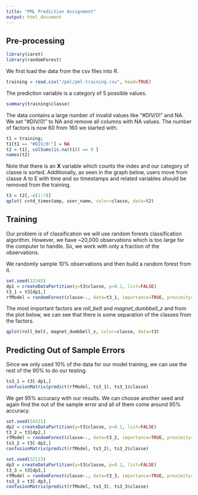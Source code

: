 ```yaml
---
title: "PML Prediction Assignment"
output: html_document
---
```


## Pre-processing

```r
library(caret)
library(randomForest)
```


We first load the data from the csv files into R.

```r
training = read.csv("/pml/pml-training.csv", head=TRUE)
```

The prediction variable is a category of 5 possible values.
```r
summary(training$classe)
```

The data contains a large number of invalid values like "#DIV/0!" and NA. We set "#DIV/0!" to NA and remove all columns with NA values. The number of factors is now 60 from 160 we started with.

```r
t1 = training;
t1[t1 == "#DIV/0!"] = NA
t2 = t1[, colSums(is.na(t1)) == 0 ]
names(t2)
```

Note that there is an **X** variable which counts the index and our category of classe is sorted. Additionally, as seen in the graph below, users move from classe A to E with time and so timestamps and related variables should be removed from the training.

```r
t3 = t2[,-c(1:7)]
qplot( cvtd_timestamp, user_name, color=classe, data=t2)
```

## Training

Our problem is of classification we will use random forests classification algorithm. However, we have ~20,000 observations which is too large for the computer to handle. So, we work with only a fraction of the observations. 

We randomly sample 10% observations and then build a random forest from it. 

```r
set.seed(12345)
dp1 = createDataPartition(y=t3$classe, p=0.1, list=FALSE)
t3_1 = t3[dp1,]
rfModel = randomForest(classe~., data=t3_1, importance=TRUE, proximity=TRUE)
```

The most important factors are *roll_belt* and *magnet_dumbbell_z* and from the plot below, we can see that there is some separation of the classes from the factors.

```r
qplot(roll_belt, magnet_dumbbell_z, color=classe, data=t3)
```

## Predicting Out of Sample Errors

Since we only used 10% of the data for our model training, we can use the rest of the 90% to do our testing.

```r
ts3_1 = t3[-dp1,]
confusionMatrix(predict(rfModel, ts3_1), ts3_1$classe)
```

We get 95% accuracy with our results. We can choose another seed and again find the out of the sample error and all of them come around 95% accuracy.

```r
set.seed(54321)
dp2 = createDataPartition(y=t3$classe, p=0.1, list=FALSE)
t3_2 = t3[dp2,]
rfModel = randomForest(classe~., data=t3_2, importance=TRUE, proximity=TRUE)
ts3_2 = t3[-dp2,]
confusionMatrix(predict(rfModel, ts3_2), ts3_2$classe)
```

```r
set.seed(32123)
dp3 = createDataPartition(y=t3$classe, p=0.1, list=FALSE)
t3_3 = t3[dp3,]
rfModel = randomForest(classe~., data=t3_3, importance=TRUE, proximity=TRUE)
ts3_3 = t3[-dp3,]
confusionMatrix(predict(rfModel, ts3_3), ts3_3$classe)
```





